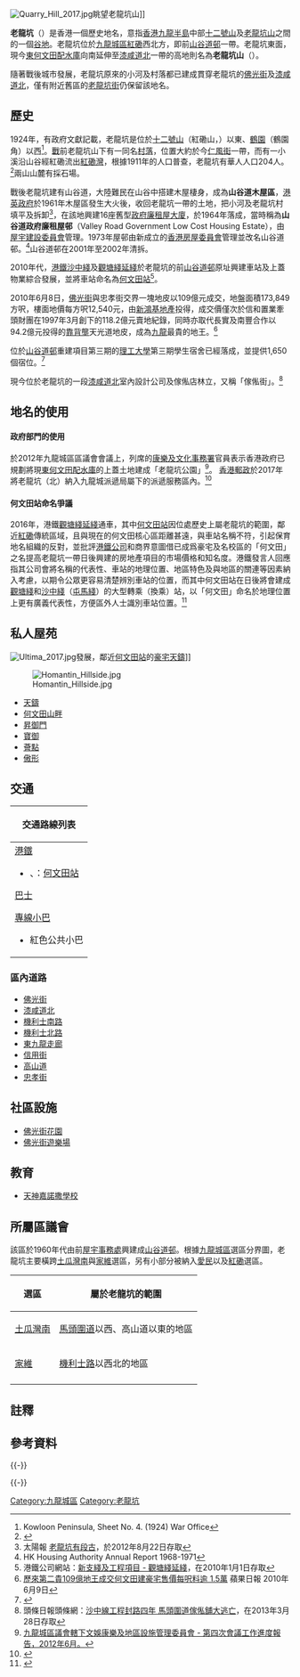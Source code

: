  {{多個問題|
{{第一手来源}}
{{globalize}}
{{POV|time=2017-05-24T18:19:48+00:00}}
}}
{{noteTA
|1=zh:山谷道; zh-hans:山谷道; zh-hant:山谷道;
}}
[[File:Quarry_Hill_2017.jpg|thumb]]眺望老龍坑山]]

'''老龍坑'''（{{lang-en|'''Lo Lung Hang'''}}）是香港一個歷史地名，意指[[香港|香港]][[九龍半島|九龍半島]]中部[[十二號山|十二號山]]及[[老龍坑山|老龍坑山]]之間的一個[[谷地|谷地]]。老龍坑位於[[九龍城區|九龍城區]][[紅磡|紅磡]]西北方，即前[[山谷道邨|山谷道邨]]一帶。老龍坑東面，現今[[東何文田配水庫遊樂場|東何文田配水庫]]向南延伸至[[漆咸道|漆咸道北]]一帶的高地則名為'''老龍坑山'''（{{lang-en|'''Lo Lung Hang Hill'''}}）。

隨著戰後城市發展，老龍坑原來的小河及村落都已建成貫穿老龍坑的[[佛光街|佛光街]]及[[漆咸道|漆咸道北]]，僅有附近舊區的[[老龍坑街|老龍坑街]]仍保留該地名。



== 歷史 ==
1924年，有政府文獻記載，老龍坑是位於[[十二號山|十二號山]]（紅磡山，{{lang-en|No.12 Hill}}）以東、[[鶴園|鶴園]]（鶴園角）以西<ref>Kowloon Peninsula, Sheet No. 4. (1924) War Office</ref>。[[第二次世界大戰|戰]]前老龍坑山下有一同名[[村落|村落]]{{Notetag|亦有文獻指出該村落早於19世紀便已存在，見梁操雅：《匠人、匠心、匠情繫紅磡──承傳與變易》頁13－14，商務印書館(香港)有限公司，2015年。<ref>{{Cite book |url=https://books.google.com.hk/books?id=C1_8CAAAQBAJ&pg=PA13 |title=匠人、匠心、匠情繫紅磡──承傳與變易 |page=13－14 |isbn=9789620771057 |author=梁操雅 |publisher=商務(香港)印書館 |year=2015 }}</ref>}}，位置大約於今[[仁風街|仁風街]]一帶，而有一小溪沿山谷經紅磡流出[[紅磡灣|紅磡灣]]，根據1911年的人口普查，老龍坑有華人人口204人。<ref>{{Cite web|title=Sessional Papers 1911, Papers laid before the Legislative Council of Hongkong 1911, pp.103 (49)-103 (53). Hong Kong Government Reports Online (1842-1941).|url=https://www.hkmemory.hk/collections/prewar_industry/All_Items/prewar_industry_prints/201106/t20110613_47303_cht.html}}</ref>兩山山麓有採石場。

戰後老龍坑建有山谷道，大陸難民在山谷中搭建木屋棲身，成為'''山谷道木屋區'''，[[港英政府|港英政府]]於1961年木屋區發生大火後，收回老龍坑一帶的土地，把小河及老龍坑村填平及拆卸<ref>太陽報 [http://the-sun.on.cc/cnt/lifestyle/20100831/00479_002.html 老龍坑有段古]，於2012年8月22日存取</ref>，在該地興建16座舊型[[政府廉租屋|政府廉租屋大廈]]，於1964年落成，當時稱為'''山谷道政府廉租屋邨'''（Valley Road Government Low Cost Housing Estate），由[[屋宇建設委員會|屋宇建設委員會]]管理。1973年屋邨由新成立的[[香港房屋委員會|香港房屋委員會]]管理並改名山谷道邨。<ref>HK Housing Authority Annual Report 1968-1971</ref>山谷道邨在2001年至2002年清拆。

2010年代，[[港鐵|港鐵]][[沙中綫|沙中綫]]及[[觀塘綫延綫|觀塘綫延綫]]於老龍坑的前[[山谷道邨|山谷道邨]]原址興建車站及上蓋物業綜合發展，並將車站命名為[[何文田站|何文田站]]<ref>港鐵公司網站：[http://www.mtr.com.hk/chi/projects/future_kte.html 新支綫及工程項目 - 觀塘綫延綫]，在2010年1月1日存取</ref>。

2010年6月8日，[[佛光街|佛光街]]與忠孝街交界一塊地皮以109億元成交，地盤面積173,849方呎，樓面地價每方呎12,540元，由[[新鴻基地產|新鴻基地產]]投得，成交價僅次於信和置業牽頭財團在1997年3月創下的118.2億元賣地紀錄，同時亦取代長實及南豐合作以 94.2億元投得的[[靠背壟|靠背壟]]天光道地皮，成為[[九龍|九龍]]最貴的地王。<ref>[http://hk.apple.nextmedia.com/news/art/20100609/14116045 歷來第二貴109億地王成交何文田建豪宅售價每呎料逾 1.5萬] 蘋果日報 2010年6月9日</ref>

位於[[山谷道邨|山谷道邨]]重建項目第三期的[[香港理工大學|理工大學]]第三期學生宿舍已經落成，並提供1,650個宿位。<ref>{{Cite web |url=http://www.legco.gov.hk/yr08-09/chinese/fc/pwsc/papers/p09-62c.pdf |title=學生宿舍第3期 |accessdate=2013-04-08 |archive-date=2011-09-21 |archive-url=https://web.archive.org/web/20110921071539/http://www.legco.gov.hk/yr08-09/chinese/fc/pwsc/papers/p09-62c.pdf |dead-url=yes }}</ref>

現今位於老龍坑的一段[[漆咸道|漆咸道北]]室內設計公司及傢俬店林立，又稱「傢俬街」。<ref>頭條日報頭條網：[http://news.hkheadline.com/dailynews/content_hk/2012/11/26/216305.asp 沙中線工程封路四年 馬頭圍道傢俬舖大逃亡]，在2013年3月28日存取</ref>

==地名的使用==

==== 政府部門的使用 ====
於2012年九龍城區區議會會議上，列席的[[康樂及文化事務署|康樂及文化事務署]]官員表示香港政府已規劃將現[[東何文田配水庫遊樂場|東何文田配水庫]]的上蓋土地建成「老龍坑公園」<ref>[http://www.districtcouncils.gov.hk/kc/doc/2012_2015/sc/dc_meetings_doc/467/KCDC12_65cp.pdf 九龍城區議會轄下文娛康樂及地區設施管理委員會 - 第四次會議工作進度報告，2012年6月。]</ref>。
[[香港郵政|香港郵政]]於2017年將老龍坑（北）納入九龍城派遞局屬下的派遞服務區內。<ref>{{cite web|title=存档副本|url=https://hongkongpost.hk/tc/about_us/network/delivery_offices/kln_hk/kowloon_city/index.html|accessdate=2017-07-10|archiveurl=https://web.archive.org/web/20170704004414/http://www.hongkongpost.hk/tc/about_us/network/delivery_offices/kln_hk/kowloon_city/index.html|archivedate=2017-07-04|deadurl=yes}}</ref>

==== 何文田站命名爭議 ====
2016年，港鐵[[觀塘綫延綫|觀塘綫延綫]]通車，其中[[何文田站|何文田站]]因位處歷史上屬老龍坑的範圍，鄰近[[紅磡|紅磡]]傳統區域，且與現在的何文田核心區距離甚遠，與車站名稱不符，引起保育地名組織的反對，並批評[[港鐵|港鐵公司]]和商界意圖借已成爲豪宅及名校區的「何文田」之名提高老龍坑一帶日後興建的房地產項目的市場價格和知名度。港鐵發言人回應指其公司會將名稱的代表性、車站的地理位置、地區特色及與地區的關連等因素納入考慮，以期令公眾更容易清楚辨別車站的位置，而其中何文田站在日後將會建成[[觀塘綫|觀塘綫]]和[[沙田至中環綫|沙中綫]]（[[屯馬綫|屯馬綫]]）的大型轉乘（換乘）站，以「何文田」命名於地理位置上更有廣義代表性，方便區外人士識別車站位置。<ref>{{Cite news |url=http://hk.on.cc/hk/bkn/cnt/news/20161104/bkn-20161104060040784-1104_00822_001.html |title=搜查線：何文田站唔喺何文田？80後誓保地名 |website=on.cc |date=2016-11-04}}</ref>

== 私人屋苑 ==
[[File:Ultima_2017.jpg|thumb]]發展，鄰近[[何文田站|何文田站]]的[[豪宅|豪宅]][[天鑄|天鑄]]]]

[[File:Homantin_Hillside.jpg|thumb]]
* [[天鑄|天鑄]]
* [[何文田山畔|何文田山畔]]
* [[昇御門|昇御門]]
* [[寶御|寶御]]
* [[薈點|薈點]]
* [[傲形|傲形]]

== 交通 ==
{| class="mw-collapsible mw-collapsed wikitable" style="background:white; margin: 0 auto; width: auto;"  
! 交通路線列表
|-
|
;[[港鐵|港鐵]]
*{{港鐵路線標誌|KTL}}、{{港鐵路線標誌|TML}}：[[何文田站|何文田站]]
;[[香港巴士|巴士]]
{{九龍新界巴士簡單列表|5|5A|5P|7B|8|11|13X|14|14X|17|18|26|28|41|45|93K|98D|213X|215X|219X|224X|296D}}
{{大嶼山巴士簡單列表|A20|A22|N23}}
{{過海隧道巴士簡單列表|101|101R|107|108|109|111|116|N121}}
;[[香港小巴|專線小巴]]
{{九龍專線小巴簡單列表|8|8M|8S|27M|28MS}}
*紅色公共小巴
|}

=== 區內道路 ===
*[[佛光街|佛光街]]
*[[漆咸道|漆咸道北]]
*[[機利士路|機利士南路]]
*[[機利士北路|機利士北路]]
*[[東九龍走廊|東九龍走廊]]
*[[信用街|信用街]]
*[[高山道|高山道]]
*[[忠孝街|忠孝街]]

== 社區設施 ==
* [[佛光街花園|佛光街花園]]
* [[佛光街遊樂場|佛光街遊樂場]]

== 教育 ==
* [[天神嘉諾撒學校|天神嘉諾撒學校]]

== 所屬區議會 ==
該區於1960年代由前[[香港房屋委員會|屋宇事務處]]興建成[[山谷道邨|山谷道邨]]。根據[[九龍城區|九龍城區]]選區分界圖，老龍坑主要橫跨[[土瓜灣南|土瓜灣南]]與[[家維|家維]]選區，另有小部分被納入[[愛民_(選區)|愛民]]以及[[紅磡_(選區)|紅磡]]選區。
{| class="wikitable" 
|- 
! 選區 || 屬於老龍坑的範圍  
|- 
| [[土瓜灣南|土瓜灣南]] || [[馬頭圍道|馬頭圍道]]以西、高山道以東的地區
|- 
| [[家維|家維]] || [[機利士路|機利士路]]以西北的地區
|- 
|}

==註釋==
{{ReflistH}}
{{NoteFoot}}
{{ReflistF}}

== 參考資料 ==
{{Reflist}}

{{-}}
{{Geographic Location (8-way)
| 西北 = [[十二號山|十二號山]]
| 北   = [[採石山|採石山]]
| 東北 = [[土瓜灣|土瓜灣]]
| 西   = [[京士柏|京士柏]]
| 中央 = 老龍坑
| 東   = [[鶴園|鶴園]]
| 西南 = [[紅磡灣|紅磡灣]]
| 南   = [[紅磡|紅磡]]
| 東南 = [[大環|大環]]
}}

{{-}}
{{九龍城區}}

[[Category:九龍城區|Category:九龍城區]]
[[Category:老龍坑|Category:老龍坑]]
